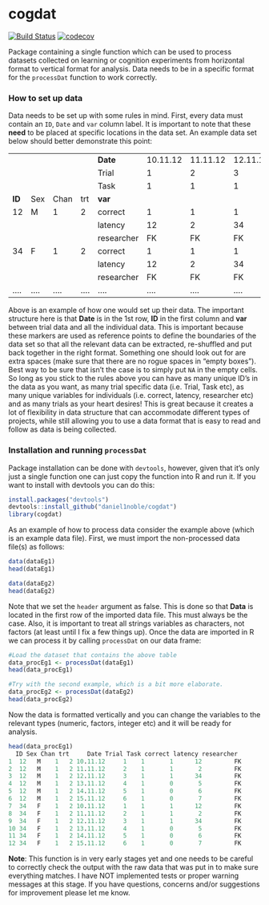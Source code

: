 # cogdat

[![Build Status](https://travis-ci.org/daniel1noble/cogdat.png?branch =master)](https://travis-ci.org/daniel1noble/cogdat) [![codecov](https://codecov.io/gh/daniel1noble/cogdat/branch/master/graph/badge.svg)](https://codecov.io/gh/daniel1noble/cogdat)

Package containing a single function which can be used to process datasets collected on learning or cognition experiments from horizontal format to vertical format for analysis. Data needs to be in a specific format for the `processDat` function to work correctly. 

### How to set up data

Data needs to be set up with some rules in mind. First, every data must contain an `ID`, `Date` and `var` column label. It is important to note that these **need** to be placed at specific locations in the data set. An example data set below should better demonstrate this point:

|      |          |          |          |            |          |          |          |          |          |          |  
|------|----------|----------|----------|------------|----------|----------|----------|----------|----------|----------|----|
|      |          |          |          | **Date**        |10.11.12 | 11.11.12 | 12.11.12 | 13.11.12 | 14.11.12 | 15.11.12 | ….
|	   |		  |			  |			  |Trial      | 1       | 2       | 3       | 4       | 5       | 6       | …. |
|      |          |          |          | Task       | 1        | 1        | 1        | 1        | 1        | 1        | …. |
| **ID**   | Sex      | Chan     | trt      | **var**        |          |          |          |          |          |          |    |
| 12   | M        | 1        | 2        | correct    | 1        | 1        | 1        | 0        | 0        | 0        | …. |
|      |          |          |          | latency    | 12       | 2        | 34       | 5        | 6        | 7        | …. |
|      |          |          |          | researcher | FK       | FK       | FK       | FK       | FK       | FK       | …. |
| 34   | F        | 1        | 2        | correct    | 1        | 1        | 1        | 0        | 0        | 0        | …. |
|      |          |          |          | latency    | 12       | 2        | 34       | 5        | 6        | 7        | …. |
|      |          |          |          | researcher | FK       | FK       | FK       | FK       | FK       | FK       | …. |
| ….   | ….       | ….       | ….       | ….         | ….       | ….       | ….       | ….       | ….       | ….       | …. |


Above is an example of how one would set up their data. The important structure here is that **Date** is in the 1st row, **ID** in the first column and **var** between trial data and all the individual data. This is important because these markers are used as reference points to define the boundaries of the data set so that all the relevant data can be extracted, re-shuffled and put back together in the right format. Something one should look out for are extra spaces (make sure that there are no rogue spaces in "empty boxes"). Best way to be sure that isn't the case is to simply put `NA` in the empty cells. So long as you stick to the rules above you can have as many unique ID's in the data as you want, as many trial specific data (i.e. Trial, Task etc), as many unique variables for individuals (i.e. correct, latency, researcher etc) and as many trials as your heart desires! This is great because it creates a lot of flexibility in data structure that can accommodate different types of projects, while still allowing you to use a data format that is easy to read and follow as data is being collected.

### Installation and running `processDat`

Package installation can be done with `devtools`, however, given that it's only just a single function one can just copy the function into R and run it. If you want to install with devtools you can do this:

```r
install.packages("devtools")
devtools::install_github("daniel1noble/cogdat")
library(cogdat)
```

As an example of how to process data consider the example above (which is an example data file). First, we must import the non-processed data file(s) as follows:

```r
data(dataEg1)
head(dataEg1)

data(dataEg2)
head(dataEg2)
``` 

Note that we set the `header` argument as false. This is done so that **Data** is located in the first row of the imported data file. This must always be the case. Also, it is important to treat all strings variables as characters, not factors (at least until I fix a few things up). Once the data are imported in R we can process it by calling `processDat` on our data frame:

```r
#Load the dataset that contains the above table
data_procEg1 <- processDat(dataEg1)
head(data_procEg1)

#Try with the second example, which is a bit more elaborate. 
data_procEg2 <- processDat(dataEg2)
head(data_procEg2)
```

Now the data is formatted vertically and you can change the variables to the relevant types (numeric, factors, integer etc) and it will be ready for analysis. 

```r
head(data_procEg1)
  ID Sex Chan trt     Date Trial Task correct latency researcher
1  12   M    1   2 10.11.12     1    1       1      12         FK
2  12   M    1   2 11.11.12     2    1       1       2         FK
3  12   M    1   2 12.11.12     3    1       1      34         FK
4  12   M    1   2 13.11.12     4    1       0       5         FK
5  12   M    1   2 14.11.12     5    1       0       6         FK
6  12   M    1   2 15.11.12     6    1       0       7         FK
7  34   F    1   2 10.11.12     1    1       1      12         FK
8  34   F    1   2 11.11.12     2    1       1       2         FK
9  34   F    1   2 12.11.12     3    1       1      34         FK
10 34   F    1   2 13.11.12     4    1       0       5         FK
11 34   F    1   2 14.11.12     5    1       0       6         FK
12 34   F    1   2 15.11.12     6    1       0       7         FK
```

**Note**: This function is in very early stages yet and one needs to be careful to correctly check the output with the raw data that was put in to make sure everything matches. I have NOT implemented tests or proper warning messages at this stage. If you have questions, concerns and/or suggestions for improvement please let me know.